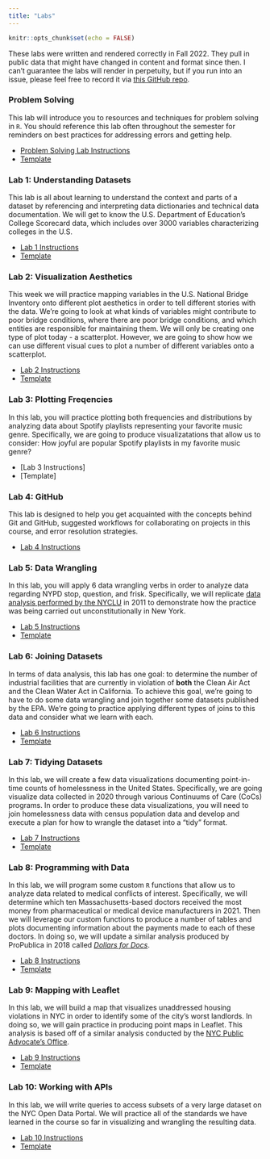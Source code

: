 ```yaml
---
title: "Labs"
---
```


```r
knitr::opts_chunk$set(echo = FALSE)
```

::: callout-tip
These labs were written and rendered correctly in Fall 2022. They pull in public data that might have changed in content and format since then. I can't guarantee the labs will render in perpetuity, but if you run into an issue, please feel free to record it via [this GitHub repo](https://github.com/sds-192-intro-fall22/sds-192-public-website-quarto/issues). 
:::

### Problem Solving

This lab will introduce you to resources and techniques for problem solving in `R`. You should reference this lab often throughout the semester for reminders on best practices for addressing errors and getting help.

-   [Problem Solving Lab Instructions](labs/problem-solving.html)
-   [Template](https://github.com/sds-192-intro-fall22/sds-192-public-website-quarto/blob/main/website/templates/problem-solving.qmd)

### Lab 1: Understanding Datasets

This lab is all about learning to understand the context and parts of a dataset by referencing and interpreting data dictionaries and technical data documentation. We will get to know the U.S. Department of Education's College Scorecard data, which includes over 3000 variables characterizing colleges in the U.S.

-   [Lab 1 Instructions](labs/lab1.html)
-   [Template](https://github.com/sds-192-intro-fall22/sds-192-public-website-quarto/blob/main/website/templates/lab1.qmd)

### Lab 2: Visualization Aesthetics

This week we will practice mapping variables in the U.S. National Bridge Inventory onto different plot aesthetics in order to tell different stories with the data. We're going to look at what kinds of variables might contribute to poor bridge conditions, where there are poor bridge conditions, and which entities are responsible for maintaining them. We will only be creating one type of plot today - a scatterplot. However, we are going to show how we can use different visual cues to plot a number of different variables onto a scatterplot.

-   [Lab 2 Instructions](labs/lab2.html)
-   [Template](https://github.com/sds-192-intro-fall22/sds-192-public-website-quarto/blob/main/website/templates/lab2.qmd)

### Lab 3: Plotting Freqencies

In this lab, you will practice plotting both frequencies and distributions by analyzing data about Spotify playlists representing your favorite music genre. Specifically, we are going to produce visualizatations that allow us to consider: How joyful are popular Spotify playlists in my favorite music genre?

-   [Lab 3 Instructions]
-   [Template]

### Lab 4: GitHub

This lab is designed to help you get acquainted with the concepts behind Git and GitHub, suggested workflows for collaborating on projects in this course, and error resolution strategies.

-   [Lab 4 Instructions](labs/lab4.html)

### Lab 5: Data Wrangling

In this lab, you will apply 6 data wrangling verbs in order to analyze data regarding NYPD stop, question, and frisk. Specifically, we will replicate [data analysis performed by the NYCLU](https://www.nyclu.org/en/stop-and-frisk-data) in 2011 to demonstrate how the practice was being carried out unconstitutionally in New York.

-   [Lab 5 Instructions](labs/lab5.html)
-   [Template](https://github.com/sds-192-intro-fall22/sds-192-public-website-quarto/blob/main/website/templates/lab5.qmd)

### Lab 6: Joining Datasets

In terms of data analysis, this lab has one goal: to determine the number of industrial facilities that are currently in violation of **both** the Clean Air Act and the Clean Water Act in California. To achieve this goal, we're going to have to do some data wrangling and join together some datasets published by the EPA. We're going to practice applying different types of joins to this data and consider what we learn with each. 

-   [Lab 6 Instructions](labs/lab6.html)
-   [Template](https://github.com/sds-192-intro-fall22/sds-192-public-website-quarto/blob/main/website/templates/lab6.qmd)

### Lab 7: Tidying Datasets

In this lab, we will create a few data visualizations documenting point-in-time counts of homelessness in the United States. Specifically, we are going visualize data collected in 2020 through various Continuums of Care (CoCs) programs. In order to produce these data visualizations, you will need to join homelessness data with census population data and develop and execute a plan for how to wrangle the dataset into a "tidy" format. 

-   [Lab 7 Instructions](labs/lab7.html)
-   [Template](https://github.com/sds-192-intro-fall22/sds-192-public-website-quarto/blob/main/website/templates/lab7.qmd)

### Lab 8: Programming with Data

In this lab, we will program some custom `R` functions that allow us to analyze data related to medical conflicts of interest. Specifically, we will determine which ten Massachusetts-based doctors received the most money from pharmaceutical or medical device manufacturers in 2021. Then we will leverage our custom functions to produce a number of tables and plots documenting information about the payments made to each of these doctors. In doing so, we will update a similar analysis produced by ProPublica in 2018 called [*Dollars for Docs*](https://projects.propublica.org/docdollars/).

-   [Lab 8 Instructions](labs/lab8.html)
-   [Template](https://github.com/sds-192-intro-fall22/sds-192-public-website-quarto/blob/main/website/templates/lab8.qmd)

### Lab 9: Mapping with Leaflet

In this lab, we will build a map that visualizes unaddressed housing violations in NYC in order to identify some of the city's worst landlords. In doing so, we will gain practice in producing point maps in Leaflet. This analysis is based off of a similar analysis conducted by the [NYC Public Advocate's Office](https://advocate.nyc.gov/press/nyc-public-advocate-unveils-2021-worst-landlord-watchlist/). 

-   [Lab 9 Instructions](labs/lab9.html)
-   [Template](https://github.com/sds-192-intro-fall22/sds-192-public-website-quarto/blob/main/website/templates/lab9.qmd)

### Lab 10: Working with APIs

In this lab, we will write queries to access subsets of a very large dataset on the NYC Open Data Portal. We will practice all of the standards we have learned in the course so far in visualizing and wrangling the resulting data.

-   [Lab 10 Instructions](labs/lab10.html)
-   [Template](https://github.com/sds-192-intro-fall22/sds-192-public-website-quarto/blob/main/website/templates/lab10.qmd)
